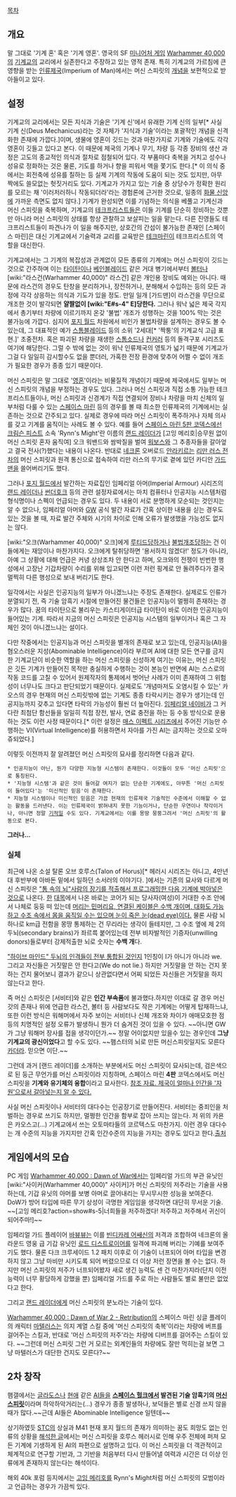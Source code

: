 {{{+1 '''Machine Spirit'''}}}

[[목차]]

== 개요 ==
말 그대로 '기계 혼' 혹은 '기계 영혼'. 영국의 SF [[미니어처 게임]] [[Warhammer 40,000]]의 [[기계교]]의 교리에서 실존한다고 주장하고 있는 영적 존재. 특히 기계교의 가르침에 큰 영향을 받는 [[인류제국]](Imperium of Man)에서는 머신 스피릿의 [[개념]]을 보편적으로 받아들이고 있다.

== 설정 ==
기계교의 교리에서는 모든 지식과 기술은 '기계 신'에서 유래한 기계 신의 일부[* 사실 기계 신(Deus Mechanicus)라는 것 자체가 '지식과 기술'이라는 포괄적인 개념을 신격화한 존재에 가깝다.]이며, 생물에 영혼이 깃드는 것과 마찬가지로 기계와 기술에도 각각 영혼이 깃들고 있다고 본다. 이 때문에 제국의 기계나 무기, 차량 등 각종 장비의 생산 과정은 고도의 종교적인 의식과 절차로 점철되어 있다. 각 부품마다 축복을 거치고 성수나 성유로 정화하는 것은 물론, 기도를 하거나 향을 피워서 액을 쫓기도 한다.[* 이 의식 중에서는 회전축에 성유를 칠하는 등 실제 기계의 작동에 도움이 되는 것도 있지만, 아무 짝에도 쓸모없는 헛짓거리도 있다. 기계교가 가지고 있는 기술 중 상당수가 정확한 원리를 모르는 채 '이러저러하니 작동되더라'라는 경험론에 근거한 것으로, 일종의 [[화물 신앙]]에 가까운 측면도 없지 않다.] 기계가 완성되면 이를 기념하는 의식을 베풀고 기계신과 머신 스피릿을 축복하며, 기계교의 [[테크프리스트]]들은 이들 기계를 단순히 정비하는 것뿐만 아니라 머신 스피릿의 상태를 항상 관찰하고 보살피는 일을 맡는다. 다른 진영들도 테크프리스트들이 파견나가 이 일을 해주지만, 상호간의 간섭이 불가능한 존재인 [스페이스 마린]은 대신 기계교에서 기술력과 교리를 교육받은 [[테크마린]]이 테크프리스트의 역할을 대신한다.

기계교에서는 그 기계의 복잡성과 관계없이 모든 종류의 기계에는 머신 스피릿이 깃드는 것으로 간주하며 이는 [[타이탄]]이나 [[베인블레이드]] 같은 거대 병기에서부터 [[볼터]]나 [wiki:"라스건(Warhammer 40,000)" 라스건] 같은 개인용 장비도 예외는 아니다. 때문에 라스건의 경우도 탄창을 분리하거나, 장전하거나, 분해해서 수입하는 등의 모든 과정에 각각 상응하는 의식과 기도가 있을 정도. 만일 일개 [가드맨]이 라스건을 무단으로 개조한 것이 발각되면 '''얄짤없이 [wiki:"E#s-4" E]당한다.''' 그러나 워낙 넓은 제국 각지에서 총기부터 차량에 이르기까지 온갖 '불법' 개조가 성행하는 것을 100% 막는 것은 불가능에 가깝다. 심지어 [[포지 월드]] 차원에서 비인가 불법차량을 설계하는 경우도 볼 수 있는데, 그 대표적인 예가 [[스톰블레이드]] 등의 소위 '2세대[* '짝퉁'의 기계교식 고급 표현.]' 초중전차. 혹은 파괴된 차량을 재생한 [[스톰소드]]나 [[컨커러]] 등의 돌격구포 시리즈도 여기에 해당한다. 그럴 수 밖에 없는 것이 워낙 인류제국의 영토가 넓기 때문에 기계교가 그걸 다 일일히 감시할수도 없을 뿐더러, 가혹한 전장 환경에 맞추어 어쩔 수 없이 개조가 필요한 경우가 종종 있기 때문이다.

머신 스피릿은 말 그대로 '[[영혼]]'이라는 비물질적 개념이기 때문에 제국에서도 일부는 머신 스피릿의 개념을 부정하는 경우도 있다. 그러나 머신 스피릿과 직접 소통 가능한 테크프리스트들이나, 머신 스피릿과 신경계가 직접 연결되어 장비나 차량을 마치 신체의 일부처럼 다룰 수 있는 [[스페이스 마린]] 등의 경우를 볼 때 최소한 인류제국의 기계에서는 실존하는 것으로 간주되고 있다. 실제로 경우에 따라 머신 스피릿이 폭주하거나 자체 의사를 갖고 기계를 움직이는 사례도 볼 수 있다. 예를 들어 [http://wh40k.lexicanum.com/wiki/Rynn%27s_Might#.UHdvToaWzTo 스페이스 마린 5판 코덱스에선] [[크림슨 피스트]] 소속 'Rynn's Might'란 이름의 [[랜드 레이더]]가 [고잉 메리호|승무원 없이 머신 스피릿 혼자 움직여] 오크 워밴드와 쌈박질을 벌여 [[워보스]]와 그 추종자들을 갈아엎고 결국 전사(?)했다는 내용이 나온다. 반대로 [[네크론]] 오버로드 [[안라키르]]는 [[리만 러스 전차]]의 머신 스피릿과 원격 통신으로 접속하여 리만 러스의 무기로 곁에 있던 카디안 [[가드맨]]을 쓸어버리기도 했다.

그러나 [[포지 월드]]에서 발간하는 자료집인 임페리얼 아머(Imperial Armour) 시리즈의 [[랜드 레이더]]나 [[썬더호크]] 등의 관련 설정자료에서는 마치 컴퓨터나 인공지능 시스템처럼 형식명이나 스펙이 언급되는 경우도 있다. 두 내용이 서로 분명하게 모순되는 것인지는 알 수 없으나, 임페리얼 아머와 [[GW]] 공식 발간 자료가 간혹 상이한 내용을 싣는 경우도 있는 것을 볼 때, 자료 발간 주체와 시기의 차이로 인해 오류가 발생했을 가능성도 없지는 않다.

[wiki:"오크(Warhammer 40,000)" 오크]에게 [[루티드]]당하거나 [[불법개조]]당하는 건 이들에게는 재앙이나 마찬가지다. 오크에게 탈취당하면 '용서하지 않겠다!' 정도가 아니라, 아예 그 상황에 대해 언급은 커녕 상상조차 안 한다고 하며, 오크와의 전쟁이 빈번한 행성에서 고장난 기갑차량이 수리를 위해 입고되면 이런 저런 핑계로 안 돌려주다가 결국 멀찍히 다른 행성으로 보내 버리기도 한다.

일각에서는 사실은 인공지능의 일부가 아니겠느냐는 주장도 존재한다. 실제로도 인류가 분열되기 전, 즉 기술 암흑기 시절에 만들어진 물건들은 인공지능이 멀쩡히 존재하는 경우가 많다. 꿈의 타이탄으로 불리우는 카스티게이터급 타이탄이 바로 이러한 인공지능이 들어있는 기계. 따라서 지금의 머신 스피릿은 인공지능 시스템의 일부이거나 혹은 그 자체인 것이 아니겠느냐는 설이다.

다만 작중에서는 인공지능과 머신 스피릿을 별개의 존재로 보고 있는데, 인공지능(AI)을 혐오스러운 지성(Abominable Intelligence)이라 부르며 AI에 대한 모든 연구를 금지한 기계교단이 비슷한 역할을 하는 머신 스피릿을 신성하게 여기는 이유는, 머신 스피릿은 깃든 기계가 만들어진 목적만 충실하게 수행하는 것이 본능인 반면에 AI는 스스로의 작동 코드를 고칠 수 있어서 원제작자의 통제에서 벗어난 사례가 이미 존재하여 그 위험성이 너무나도 크다고 판단되었기 때문이다. 실제로도 '개념마저도 오염시킬 수 있는' 카오스의 경우 현재의 머신 스피릿밖에 없는 기계도 종종 타락시키는 경우가 생기는데 인공지능까지 갖추고 있다면 타락의 가능성이 훨씬 더 높아진다. [[임페리얼 네이비]]가 그 커다란 최첨단 함선들을 일일히 직접 장전, 발사, 연료 충전을 하는 등 수동 방식으로 운용하는 것도 이런 사정 때문이다.[* 이런 설정은 [[매스 이펙트 시리즈]]에서 주어진 기능만 수행하는 VI(Virtual Intelligence)를 허용하면서 자아를 가진 AI는 금지하는 것으로 오마쥬되었다.]

이렇듯 이전까지 잘 알려졌던 머신 스피릿의 묘사를 정리하면 다음과 같다.
 * 인공지능이 아닌, 뭔가 다양한 지능형 시스템이 존재한다. 이것들이 모두 '머신 스피릿'으로 통칭된다.
 * '지능형 시스템'과 같은 것이 들어갈 여지가 없는 단순한 기계에도, 아무튼 '머신 스피릿이 들어있다'는 '미신적인 믿음'이 존재한다.
 * 지능형 시스템이나 미신적인 믿음은 가끔 현재의 인류제국 기술적인 수준에서 이해할 수 없는 활동을 드러낸다. 이는 인류제국이 밝혀내지 못한 기능이거나, 단순한 우연이나 착각이거나, 아니면 정말 [[기적]]일 수도 있다. 기계교에서는 이를 몽땅 뭉뚱그려서 '머신 스피릿'의 활동으로 본다.

'''그러나...'''


=== 실체 ===
최근에 나온 소설 탈론 오브 호루스(Talon of Horus)[* 헤러시 시리즈는 아니고, 4만년대 후반부에 아바돈 밑에서 일하던 소서러의 이야기다. ]에서는 기존의 묘사와 다르게 머신 스피릿은 [["통 속의 뇌"사람의 장기를 적출해서 프로그래밍한 다음 기계에 박아넣은 것]]으로 나온다.
[http://gallog.dcinside.com/kailindo/153341293965635351004 한] [http://www.typemoon.net/t/bbs/board.php?bo_table=review&wr_id=243454 대목]에서 나온 바로는 코어가 되는 당사자(여성)이 거대한 수조 안에서 나체로 둥둥 떠 있는데 [[모선#s-3|머리는 민머리요, 연결된 케이블은 수백 개이며, 대화도 가능하고 수조 속에서 몸을 움직일 수는 있으며 눈이 죽은 눈(dead eye)이다.]] 물론 사람 뇌 하나로 km급 전함을 몽땅 통제하는 건 무리라는 생각이 들테지만, 그 수조 옆에 제 2의 두뇌(secondary brains)가 좌르륵 붙어있는데 전부 비자발적인 기증자(unwilling donors)들로부터 강제적출한 뇌로 숫자는 '''수백 개'''다. 

[["하이브 마인드" 두뇌의 인격들이 전부 통합된 것인지]] 1인칭이 I가 아니가 아니라 we. 그리고 자신들은 거짓말은 안 한다고(We do not lie.) 하지만 거짓말을 안 하는 건지 못 하는 건지 물어보니 결과가 같으니 상관없다면서 어찌 되었든 자신들은 거짓말을 하지 않는다고 한다.

즉 머신 스피릿은 [서비터]와 같은 '''인간 부속품'''에 불과했다.하지만 이대로 갈 경우 머신 갓의 존재나 위에 언급한 라스건, 볼터 등 사람보다도 작은 기계에는 어떻게 탑재하느냐, 또한 이런 방식은 워해머에서 자주 보이는 서비터나 신체 개조와 차이가 애매모호한 점 등의 치명적인 설정 오류가 발생하니 뭔가 더 숨겨진 것이 있을 수 있다. ~~아니면 GW가 그냥 워해머 장사를 접을 생각이던가.~~ 정말 어이없지만 있을수 있는 경우인데 '''그냥 기계교의 광신이었다'''고 할 수도 있다. ~~햄스터의 뇌로 만든 머신스피릿일지도 모른다 [[카더라]]. 믿으면 이단.~~

그런데 과거 [랜드 레이더]를 소개하는 부분에서도 머신 스피릿이 묘사되는데, 검은색으로 된 둥근 무언가를 머신 스피릿이라 지칭하며, 스페이스 마린 '''4판''' 코덱스에서도 머신 스피릿을 '''기계와 유기체의 융합'''이라고 묘사한다. [http://www.typemoon.net/t/bbs/board.php?bo_table=freeboard&wr_id=1183269 참조 자료. 제국이 얼마나 인간을 '자원'으로서 갈아넣는지 알 수 있다.]

사실 머신 스피릿이나 서비터의 대다수는 인공장기로 만들어진다. 서비터는 중죄인을 처벌하는 경우로 쓰기도 하지만, 멀쩡한 인간을 함부로 잡아 쓰지는 않는다. 저 위의 카욘은 카오스고(...) 기계교에서 쓰는 오토마타들의 코르텍스도 마찬가지. 이런 경우 대다수는 개 수준의 지능을 가지지만 간혹 인간수준의 지능을 가지는 경우도 있다고 한다.[http://gall.dcinside.com/board/view/?id=warhammer&no=1321902&page=1&search_pos=&s_type=search_all&s_keyword=%EC%98%A4%ED%86%A0%EB%A7%88%ED%83%80 출처]
== 게임에서의 모습 ==
PC 게임 [[Warhammer 40,000 : Dawn of War]]에서는 임페리얼 가드의 부관 유닛인 [wiki:"사이커(Warhammer 40,000)" 사이커]가 머신 스피릿의 저주라는 기술을 사용하는데, 기갑 유닛의 아머를 보병 아머로 끌어내리는 무시무시한 성능을 보여준다. DoW가 방어 타입에 따른 무기 상성이 극명한 게임임을 생각하면 대단히 무서운 기술. 
~~[고잉 메리호?action=show#s-5|너희들을 저주하겠다! 저주하고 저주해서 귀신이 되어주마!]~~

임페리얼 가드 플레이어 [[바뷰뷰]]는 이를 [[빈디카레 어쌔신]]의 저격과 조합하여 네크론의 올라운드 영웅 급 기갑 유닛인 [[로드 디스트로이어]]를 일격에 파괴해 버리는 기예를 보여주기도 했다. 물론 다크 크루세이드 1.2 패치 이후로 이 기술이 너프되어 아머 타입을 변경하지 않고 그냥 마비만 시키도록 되어 버렸으므로 더 이상 저런 장면을 볼 수는 없다. 하지만 머신 스피릿의 저주가 너프되어봤자 새로 생긴 능력도 센 건 마찬가지라(단지 이전 능력이 너무 황당하게 강했을 뿐) 임페리얼 가드를 주로 하는 사람들도 별로 불만은 없었다고 한다.

그리고 [[랜드 레이더]]에게 머신 스피릿의 분노라는 기술이 있다.

[[Warhammer 40,000 : Dawn of War 2 - Retribution]]의 스페이스 마린 싱글 플레이의 캐릭터 [[마텔러스]]는 의지 계열 스킬 중에 '머신 스피릿의 축복'이라는 차량에 버프를 걸어주는 스킬과, 반대로 '머신 스피릿의 저주'라는 차량에 디버프를 걸어주는 스킬이 있다. ~~그런데 머신 스피릿 그런 거 모르는 외계인들의 차량에도 잘만 먹히는걸 보면 그냥 마텔러스가 대단한 건지도 모른다?~~

== 2차 창작 ==
햄갤에서는 [[글라도스]]나 [[현애]] 같은 [[AI]]들을 '''[[스페이스 헐크]]에서 발견된 기술 암흑기의 [[머신 스피릿]]'''이라며 하악하악거리는(...) 경우가 종종 발생하나, 보덕들은 별로 신경 쓰지 않을 때가 많다.~~근데 AI들은 Abominable Intelligence 일텐데~~

상기하였듯 [[STC]]의 상실과 M41 현재 포지 월드의 존재가 의미하는 꿈도 희망도 없는 인류의 상황을 [http://suptg.thisisnotatrueending.com/archive/6073274/#6073604 해석한 글]에서는 머신 스피릿을 호루스 헤러시로 인해 우주 전체에 퍼져 모든 기계에 기생하게 된 AI의 파편으로 설명하고 있다. 이 머신 스피릿을 더 객관적이고 체계적으로 연구할 기반과, 그 기반을 처음부터 다시 만들어낼 여력과 시간은 더 이상 인류에게 존재하지 않는다는 해석이다.

해외 40k 포럼 등지에서는 [[고잉 메리호]]를 Rynn's Might처럼 머신 스피릿의 모범이라고 언급하는 경우가 가끔씩 있다.
